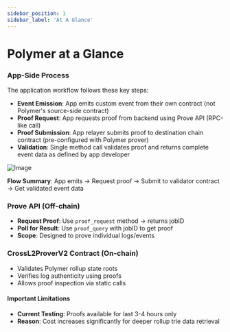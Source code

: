 ```yaml
---
sidebar_position: 1
sidebar_label: 'At A Glance'
---
```


# Polymer at a Glance

### App-Side Process

The application workflow follows these key steps:

- **Event Emission**: App emits custom event from their own contract (not Polymer's source-side contract)
- **Proof Request**: App requests proof from backend using Prove API (RPC-like call)
- **Proof Submission**: App relayer submits proof to destination chain contract (pre-configured with Polymer prover)
- **Validation**: Single method call validates proof and returns complete event data as defined by app developer


![Image](https://github.com/user-attachments/assets/2ac23b0c-6533-4e4e-a269-c2502fe7429b)



**Flow Summary**: App emits → Request proof → Submit to validator contract → Get validated event data

### Prove API (Off-chain)

- **Request Proof**: Use `proof_request` method → returns jobID
- **Poll for Result**: Use `proof_query` with jobID to get proof
- **Scope**: Designed to prove individual logs/events


### CrossL2ProverV2 Contract (On-chain)

- Validates Polymer rollup state roots
- Verifies log authenticity using proofs
- Allows proof inspection via static calls

#### Important Limitations
- **Current Testing**: Proofs available for last 3-4 hours only
- **Reason**: Cost increases significantly for deeper rollup trie data retrieval



